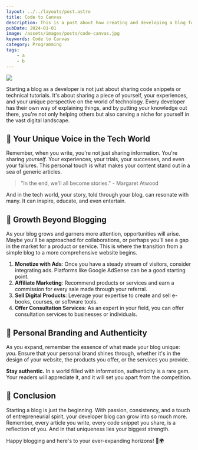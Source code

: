 ```yaml
---
layout: ../../layouts/post.astro
title: Code to Canvas
description: This is a post about how creating and developing a blog for yourself can be beneficial and how building your audience is important.
pubDate: 2024-01-01
image: /assets/images/posts/code-canvas.jpg
keywords: Code to Canvas
category: Programming
tags: 
    - a
    - b
---
```


<img src={frontmatter.image}/>

Starting a blog as a developer is not just about sharing code snippets or technical tutorials. It's about sharing a piece of yourself, your experiences, and your unique perspective on the world of technology. Every developer has their own way of explaining things, and by putting your knowledge out there, you're not only helping others but also carving a niche for yourself in the vast digital landscape.

## 📝 **Your Unique Voice in the Tech World**

Remember, when you write, you're not just sharing information. You're sharing *yourself*. Your experiences, your trials, your successes, and even your failures. This personal touch is what makes your content stand out in a sea of generic articles.

> "In the end, we'll all become stories." - Margaret Atwood

And in the tech world, your story, told through your blog, can resonate with many. It can inspire, educate, and even entertain.

## 🌱 **Growth Beyond Blogging**

As your blog grows and garners more attention, opportunities will arise. Maybe you'll be approached for collaborations, or perhaps you'll see a gap in the market for a product or service. This is where the transition from a simple blog to a more comprehensive website begins.

1. **Monetize with Ads**: Once you have a steady stream of visitors, consider integrating ads. Platforms like Google AdSense can be a good starting point.
2. **Affiliate Marketing**: Recommend products or services and earn a commission for every sale made through your referral.
3. **Sell Digital Products**: Leverage your expertise to create and sell e-books, courses, or software tools.
4. **Offer Consultation Services**: As an expert in your field, you can offer consultation services to businesses or individuals.

## 🎨 **Personal Branding and Authenticity**

As you expand, remember the essence of what made your blog unique: *you*. Ensure that your personal brand shines through, whether it's in the design of your website, the products you offer, or the services you provide.

**Stay authentic.** In a world filled with information, authenticity is a rare gem. Your readers will appreciate it, and it will set you apart from the competition.

## 🌟 **Conclusion**

Starting a blog is just the beginning. With passion, consistency, and a touch of entrepreneurial spirit, your developer blog can grow into so much more. Remember, every article you write, every code snippet you share, is a reflection of you. And in that uniqueness lies your biggest strength.

Happy blogging and here's to your ever-expanding horizons! 🚀🌍